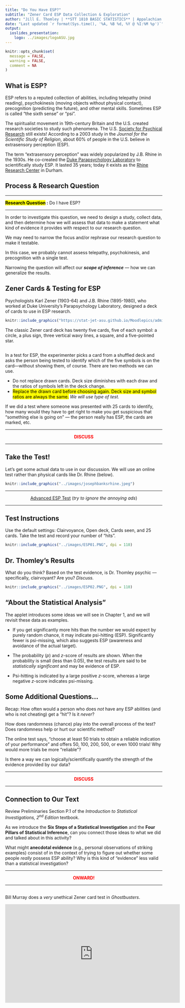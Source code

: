 ```yaml
---
title: "Do You Have ESP?"
subtitle: "Zener Card ESP Data Collection & Exploration"
author: "Jill E. Thomley | **STT 1810 BASIC STATISTICS** | Appalachian State University"
date: "Last updated `r format(Sys.time(), '%A, %B %d, %Y @ %I:%M %p')`"
output: 
  ioslides_presentation:
    logo: ../images/logoASU.jpg
---
```


```r
knitr::opts_chunk$set(
  message = FALSE,
  warning = FALSE,
  comment = NA
)
```


## What is ESP?

ESP refers to a reputed collection of abilities, including telepathy (mind reading), psychokinesis (moving objects without physical contact), precognition (predicting the future), and other mental skills. Sometimes ESP is called "the sixth sense" or "psi". 

The spiritualist movement in 19th-century Britain and the U.S. created research societies to study such phenomena. The U.S. [Society for Psychical Research](http://www.aspr.com/) still exists! According to a 2003 study in the *Journal for the Scientific Study of Religion*, about 60% of people in the U.S. believe in extrasensory perception (ESP).

The term "extrasensory perception" was widely popularized by J.B. Rhine in the 1930s. He co-created the [Duke Parapsychology Laboratory](https://library.duke.edu/exhibits/2020/parapsychology) to scientifically study ESP. It lasted 35 years; today it exists as the [Rhine Research Center](https://www.rhineonline.org/about-us) in Durham.


## Process & Research Question

<hr>
**<mark>Research Question</mark> :** Do I have ESP?
<hr>

In order to investigate this question, we need to design a study, collect data, and then determine how we will assess that data to make a statement what kind of evidence it provides with respect to our research question. 

We may need to narrow the focus and/or rephrase our research question to make it testable.

In this case, we probably cannot assess telepathy, psychokinesis, and precognition with a single test.

Narrowing the question will affect our ***scope of inference*** --- how we can generalize the results.


## Zener Cards & Testing for ESP

Psychologists Karl Zener (1903-64) and J.B. Rhine (1895-1980), who worked at Duke University's Parapsychology Laboratory, designed a deck of cards to use in ESP research.

```r
knitr::include_graphics("https://stat-jet-asu.github.io/Moodlepics/admin/zenercards.jpg")
```

The classic Zener card deck has twenty five cards, five of each symbol: a circle, a plus sign, three vertical wavy lines, a square, and a five-pointed star. 


## 

In a test for ESP, the experimenter picks a card from a shuffled deck and asks the person being tested to identify which of the five symbols is on the card---without showing them, of course. There are two methods we can use.

* Do not replace drawn cards. Deck size diminishes with each draw and the ratios of symbols left in the deck change.
* <mark>Replace the drawn card before choosing again. Deck size and symbol ratios are always the same.</mark> *We will use type of test.*

If we did a test where someone was presented with 25 cards to identify, how many would they have to get right to make you get suspicious that “something else is going on” --- the person really has ESP, the cards are marked, etc.

<hr>
<p style="text-align: center; color: red; font-weight: bold;">DISCUSS</p>
<hr>


## Take the Test!

Let's get some actual data to use in our discussion. We will use an online test rather than physical cards like Dr. Rhine (below).

```r
knitr::include_graphics("../images/josephbanksrhine.jpeg")
```

<hr>
<p style="text-align: center;">[Advanced ESP Test](https://psychicscience.org/esp3) (*try to ignore the annoying ads*)</p>
<hr>


## Test Instructions

Use the default settings: Clairvoyance, Open deck, Cards seen, and 25 cards. Take the test and record your number of "hits".

```r
knitr::include_graphics("../images/ESP01.PNG", dpi = 110)
```


## Dr. Thomley's Results

What do you think? Based on the test evidence, is Dr. Thomley psychic --- specifically, clairvoyant? Are you? *Discuss.*

```r
knitr::include_graphics("../images/ESP02.PNG", dpi = 110)
```


## "About the Statistical Analysis"

The applet introduces some ideas we will see in Chapter 1, and we will revisit these data as examples.

* If you get significantly more hits than the number we would expect by purely random chance, it may indicate psi-hitting (ESP). Significantly fewer is psi-missing, which also suggests ESP (awareness and avoidance of the actual target).

* The probability (*p*) and *z*-score of results are shown. When the probability is small (less than 0.05), the test results are said to be *statistically significant* and may be evidence of ESP.

* Psi-hitting is indicated by a large positive *z*-score, whereas a large negative *z*-score indicates psi-missing.


## Some Additional Questions...

Recap: How often would a person who does *not* have any ESP abilities (and who is not cheating) get a "hit"? Is it *never*?

How does randomness (chance) play into the overall process of the test? Does randomness help or hurt our scientific method?

The online test says, "choose at least 50 trials to obtain a reliable indication of your performance" and offers 50, 100, 200, 500, or even 1000 trials! Why would more trials be more "reliable"? 

Is there a way we can logically/scientifically quantify the strength of the evidence provided by our data?

<hr>
<p style="text-align: center; color: red; font-weight: bold;">DISCUSS</p>
<hr>


## Connection to Our Text

Review Preliminaries Section P.1 of the *Introduction to Statistical Investigations, 2^nd^ Edition* textbook.

As we introduce the **Six Steps of a Statistical Investigation** and the **Four Pillars of Statistical Inference**, can you connect those ideas to what we did and talked about in this activity?

What might **anecdotal evidence** (e.g., personal observations of striking examples) consist of in the context of trying to figure out whether some people *really* possess ESP ability? Why is this kind of "evidence" less valid than a statistical investigation?

<hr>
<p style="text-align: center; color: red; font-weight: bold;">ONWARD!</p>
<hr>


## 

Bill Murray does a *very* unethical Zener card test in *Ghostbusters*.

<iframe width="560" height="315" src="https://www.youtube.com/embed/5ohlA__xABw" frameborder="0" allow="accelerometer; autoplay; clipboard-write; encrypted-media; gyroscope; picture-in-picture" allowfullscreen></iframe>

